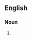 {{also|centromères}}

==English==

===Noun===
{{head|en|noun form}}

# {{plural of|centromere|lang=en}}